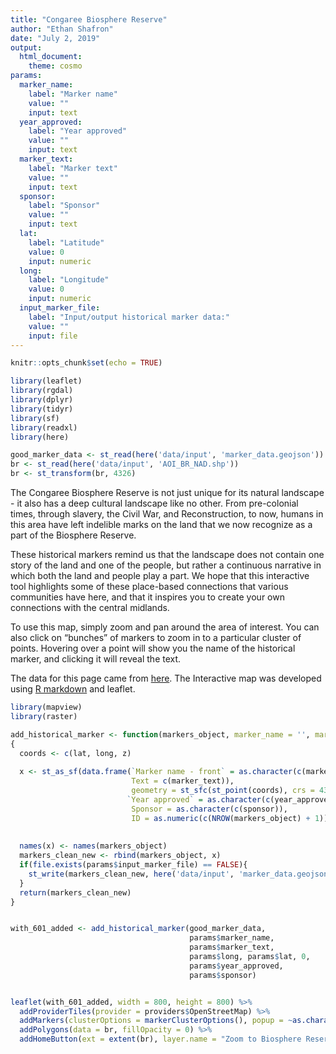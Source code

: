 ```yaml
---
title: "Congaree Biosphere Reserve"
author: "Ethan Shafron"
date: "July 2, 2019"
output: 
  html_document:
    theme: cosmo
params:
  marker_name:
    label: "Marker name"
    value: ""
    input: text
  year_approved:
    label: "Year approved"
    value: ""
    input: text
  marker_text:
    label: "Marker text"
    value: ""
    input: text
  sponsor:
    label: "Sponsor"
    value: ""
    input: text
  lat:
    label: "Latitude"
    value: 0
    input: numeric  
  long:
    label: "Longitude"
    value: 0
    input: numeric
  input_marker_file:
    label: "Input/output historical marker data:"
    value: ""
    input: file
---
```


```r
knitr::opts_chunk$set(echo = TRUE)
```


```r
library(leaflet)
library(rgdal)
library(dplyr)
library(tidyr)
library(sf)
library(readxl)
library(here)

good_marker_data <- st_read(here('data/input', 'marker_data.geojson'))
br <- st_read(here('data/input', 'AOI_BR_NAD.shp'))
br <- st_transform(br, 4326)


```



The Congaree Biosphere Reserve is not just unique for its natural landscape - it also has a deep cultural landscape like no other. From pre-colonial times, through slavery, the Civil War, and Reconstruction, to now, humans in this area have left indelible marks on the land that we now recognize as a part of the Biosphere Reserve. 


These historical markers remind us that the landscape does not contain one story of the land and one of the people, but rather a continuous narrative in which both the land and people play a part. We hope that this interactive tool highlights some of these place-based connections that various communities have here, and that it inspires you to create your own connections with the central midlands.


To use this map, simply zoom and pan around the area of interest. You can also click on "bunches" of markers to zoom in to a particular cluster of points. Hovering over a point will show you the name of the historical marker, and clicking it will reveal the text.


The data for this page came from [here](https://www.google.com/maps/d/viewer?mid=1t3m4iA_-a3hA8J_oPtxxNJJ2M_A&ll=33.69049557907872%2C-81.32880159895848&z=7). The Interactive map was developed using [R markdown](https://rmarkdown.rstudio.com/) and leaflet.





```r
library(mapview)
library(raster)

add_historical_marker <- function(markers_object, marker_name = '', marker_text = '', long, lat, z = 0, year_approved, sponsor = '')
{
  coords <- c(lat, long, z)
  
  x <- st_as_sf(data.frame(`Marker name - front` = as.character(c(marker_name)),
                           Text = c(marker_text)), 
                           geometry = st_sfc(st_point(coords), crs = 4326),
                          `Year approved` = as.character(c(year_approved)),
                           Sponsor = as.character(c(sponsor)),
                           ID = as.numeric(c(NROW(markers_object) + 1)))
  
  
  names(x) <- names(markers_object)
  markers_clean_new <- rbind(markers_object, x)
  if(file.exists(params$input_marker_file) == FALSE){
    st_write(markers_clean_new, here('data/input', 'marker_data.geojson'))
  }
  return(markers_clean_new)
}


with_601_added <- add_historical_marker(good_marker_data,
                                        params$marker_name,
                                        params$marker_text,
                                        params$long, params$lat, 0,
                                        params$year_approved,
                                        params$sponsor)


leaflet(with_601_added, width = 800, height = 800) %>%
  addProviderTiles(provider = providers$OpenStreetMap) %>%
  addMarkers(clusterOptions = markerClusterOptions(), popup = ~as.character(Text), label = ~as.character(`Marker.name...front`)) %>%
  addPolygons(data = br, fillOpacity = 0) %>%
  addHomeButton(ext = extent(br), layer.name = "Zoom to Biosphere Reserve", position = 'topright')

```



